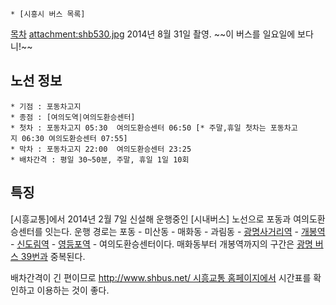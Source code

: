  * [시흥시 버스 목록]

[[목차]]
attachment:shb530.jpg
2014년 8월 31일 촬영. ~~이 버스를 일요일에 보다니!~~

== 노선 정보 ==
 * 기점 : 포동차고지
 * 종점 : [여의도역|여의도환승센터]
 * 첫차 : 포동차고지 05:30  여의도환승센터 06:50 [* 주말,휴일 첫차는 포동차고지 06:30 여의도환승센터 07:55]
 * 막차 : 포동차고지 22:00  여의도환승센터 23:25
 * 배차간격 : 평일 30~50분, 주말, 휴일 1일 10회

== 특징 ==
[시흥교통]에서 2014년 2월 7일 신설해 운행중인 [시내버스] 노선으로 포동과 여의도환승센터를 잇는다.
운행 경로는 포동 - 미산동 - 매화동 - 과림동 - [[광명사거리역]] - [[개봉역]] - [[신도림역]] - [[영등포역]] - 여의도환승센터이다. 매화동부터 개봉역까지의 구간은 [[광명 버스 39]]번과 중복된다.

배차간격이 긴 편이므로 [[http://www.shbus.net/ 시흥교통 홈페이지]]에서 시간표를 확인하고 이용하는 것이 좋다.
